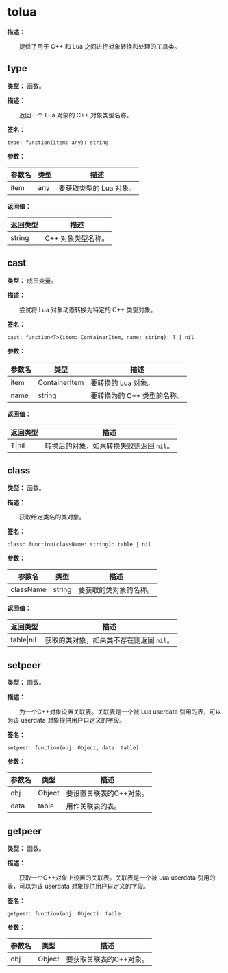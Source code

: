 
# tolua

**描述：**

&emsp;&emsp;提供了用于 C++ 和 Lua 之间进行对象转换和处理的工具类。

## type

**类型：** 函数。

**描述：**

&emsp;&emsp;返回一个 Lua 对象的 C++ 对象类型名称。

**签名：**
```tl
type: function(item: any): string
```

**参数：**

| 参数名 | 类型 | 描述 |
| --- | --- | --- |
| item | any | 要获取类型的 Lua 对象。 |

**返回值：**

| 返回类型 | 描述 |
| --- | --- |
| string | C++ 对象类型名称。 |

## cast

**类型：** 成员变量。

**描述：**

&emsp;&emsp;尝试将 Lua 对象动态转换为特定的 C++ 类型对象。

**签名：**
```tl
cast: function<T>(item: ContainerItem, name: string): T | nil
```

**参数：**

| 参数名 | 类型 | 描述 |
| --- | --- | --- |
| item | ContainerItem | 要转换的 Lua 对象。 |
| name | string | 要转换为的 C++ 类型的名称。 |

**返回值：**

| 返回类型 | 描述 |
| --- | --- |
| T\|nil | 转换后的对象，如果转换失败则返回 `nil`。 |

## class

**类型：** 函数。

**描述：**

&emsp;&emsp;获取给定类名的类对象。

**签名：**
```tl
class: function(className: string): table | nil
```

**参数：**

| 参数名 | 类型 | 描述 |
| --- | --- | --- |
| className | string | 要获取的类对象的名称。 |

**返回值：**

| 返回类型 | 描述 |
| --- | --- |
| table\|nil | 获取的类对象，如果类不存在则返回 `nil`。 |

## setpeer

**类型：** 函数。

**描述：**

&emsp;&emsp;为一个C++对象设置关联表。关联表是一个被 Lua userdata 引用的表，可以为该 userdata 对象提供用户自定义的字段。

**签名：**
```tl
setpeer: function(obj: Object, data: table)
```

**参数：**

| 参数名 | 类型 | 描述 |
| --- | --- | --- |
| obj | Object | 要设置关联表的C++对象。 |
| data | table | 用作关联表的表。 |

## getpeer

**类型：** 函数。

**描述：**

&emsp;&emsp;获取一个C++对象上设置的关联表。关联表是一个被 Lua userdata 引用的表，可以为该 userdata 对象提供用户自定义的字段。

**签名：**
```tl
getpeer: function(obj: Object): table
```

**参数：**

| 参数名 | 类型 | 描述 |
| --- | --- | --- |
| obj | Object | 要获取关联表的C++对象。 |